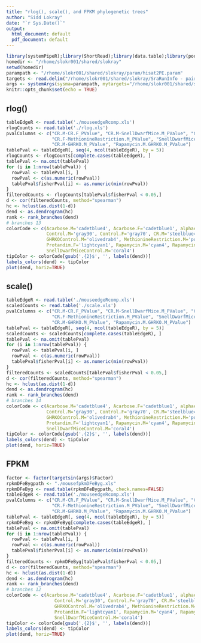```yaml
---
title: "rlog(), scale(), and FPKM phylogenetic trees"
author: "Sidd Lokray"
date: "`r Sys.Date()`"
output:
  html_document: default
  pdf_document: default
---
```



```r
library(systemPipeR);library(ShortRead);library(data.table);library(poolr);library(dendextend)
homedir <- "/rhome/slokr001/shared/slokray"
setwd(homedir)
parampath <- "/rhome/slokr001/shared/slokray/param/hisat2PE.param"
targets <- read.delim("/rhome/slokr001/shared/slokray/SraRunInfo - pairedTargets.txt", comment.char ="#")
args <- systemArgs(sysma=parampath, mytargets="/rhome/slokr001/shared/slokray/SraRunInfo - pairedTargets.txt")
knitr::opts_chunk$set(echo = TRUE)
```

## rlog()
``` r
tableEdgeR <- read.table('./mouseedgeRcomp.xls')
rlogCounts <- read.table('./rlog.xls')
pvalColumns <- c("CR.M-CR.F_PValue", "CR.M-SnellDwarfMice.M_PValue", "CR.M-MethionineRestriction.M_PValue", "CR.F-SnellDwarfMice.M_PValue", 
                 "CR.F-MethionineRestriction.M_PValue", "SnellDwarfMice.M-MethionineRestriction.M_PValue", "CR.M-Rapamycin.M_PValue", 
                 "CR.M-GHRKO.M_PValue", "Rapamycin.M.GHRKO.M_PValue")
tablePval <- tableEdgeR[, seq(4, ncol(tableEdgeR), by = 5)]
rlogCounts <- rlogCounts[complete.cases(tableEdgeR), ]
tablePval <- na.omit(tablePval)
for (i in 1:nrow(tablePval)) {
  rowPval <- tablePval[i, ]
  rowPval <- c(as.numeric(rowPval))
  tablePval$fisherPval[i] <- as.numeric(min(rowPval))
}
filteredCounts <- rlogCounts[tablePval$fisherPval < 0.05,]
d <- cor(filteredCounts, method="spearman")
hc <- hclust(as.dist(1-d))
dend <- as.dendrogram(hc)
rank <- rank_branches(dend)
# branches 13
colorCode <- c(Acarbose.M='cadetblue4', Acarbose.F='cadetblue1', alphaestradiol.M='deepskyblue4', alphaestradiol.F='deepskyblue1', 
               Control.M='gray30', Control.F='gray70', CR.M='steelblue4', CR.F='steelblue1', GHRKO.M='darkgreen', 
               GHRKOControl.M='olivedrab4', MethionineRestriction.M='purple4', MRControl.M='orchid4', Protandim.M='blue4', 
               Protandim.F='lightcyan1', Rapamycin.M='cyan4', Rapamycin.F='lightcyan2', SnellDwarfMice.M='brown4', 
               SnellDwarfMiceControl.M='coral4')
tipColor <- colorCode[gsub('.{2}$', '', labels(dend))]
labels_colors(dend) <- tipColor
plot(dend, horiz=TRUE)
```

## scale()
``` r
tableEdgeR <- read.table('./mouseedgeRcomp.xls')
scaledCounts <- read.table('./scale.xls')
pvalColumns <- c("CR.M-CR.F_PValue", "CR.M-SnellDwarfMice.M_PValue", "CR.M-MethionineRestriction.M_PValue", "CR.F-SnellDwarfMice.M_PValue", 
                 "CR.F-MethionineRestriction.M_PValue", "SnellDwarfMice.M-MethionineRestriction.M_PValue", "CR.M-Rapamycin.M_PValue", 
                 "CR.M-GHRKO.M_PValue", "Rapamycin.M.GHRKO.M_PValue")
tablePval <- tableEdgeR[, seq(4, ncol(tableEdgeR), by = 5)]
scaledCounts <- scaledCounts[complete.cases(tableEdgeR), ]
tablePval <- na.omit(tablePval)
for (i in 1:nrow(tablePval)) {
  rowPval <- tablePval[i, ]
  rowPval <- c(as.numeric(rowPval))
  tablePval$fisherPval[i] <- as.numeric(min(rowPval))
}
filteredCounts <- scaledCounts[tablePval$fisherPval < 0.05,]
d <- cor(filteredCounts, method="spearman")
hc <- hclust(as.dist(1-d))
dend <- as.dendrogram(hc)
rank <- rank_branches(dend)
# branches 14
colorCode <- c(Acarbose.M='cadetblue4', Acarbose.F='cadetblue1', alphaestradiol.M='deepskyblue4', alphaestradiol.F='deepskyblue1', 
               Control.M='gray30', Control.F='gray70', CR.M='steelblue4', CR.F='steelblue1', GHRKO.M='darkgreen', 
               GHRKOControl.M='olivedrab4', MethionineRestriction.M='purple4', MRControl.M='orchid4', Protandim.M='blue4', 
               Protandim.F='lightcyan1', Rapamycin.M='cyan4', Rapamycin.F='lightcyan2', SnellDwarfMice.M='brown4', 
               SnellDwarfMiceControl.M='coral4')
tipColor <- colorCode[gsub('.{2}$', '', labels(dend))]
labels_colors(dend) <- tipColor
plot(dend, horiz=TRUE)
```

## FPKM
``` r
factor <- factor(targetsin(args)$Factor)
rpkmDFeBygpath <- "./mousefpkmDFeByg.xls"
rpkmDFeByg <- read.table(rpkmDFeBygpath, check.names=FALSE)
tableEdgeR <- read.table('./mouseedgeRcomp.xls')
pvalColumns <- c("CR.M-CR.F_PValue", "CR.M-SnellDwarfMice.M_PValue", "CR.M-MethionineRestriction.M_PValue", "CR.F-SnellDwarfMice.M_PValue", 
                 "CR.F-MethionineRestriction.M_PValue", "SnellDwarfMice.M-MethionineRestriction.M_PValue", "CR.M-Rapamycin.M_PValue", 
                 "CR.M-GHRKO.M_PValue", "Rapamycin.M.GHRKO.M_PValue")
tablePval <- tableEdgeR[, seq(4, ncol(tableEdgeR), by = 5)]
rpkmDFeByg <- rpkmDFeByg[complete.cases(tableEdgeR), ]
tablePval <- na.omit(tablePval)
for (i in 1:nrow(tablePval)) {
  rowPval <- tablePval[i, ]
  rowPval <- c(as.numeric(rowPval))
  tablePval$fisherPval[i] <- as.numeric(min(rowPval))
}
filteredCounts <- rpkmDFeByg[tablePval$fisherPval < 0.05,]
d <- cor(filteredCounts, method="spearman")
hc <- hclust(as.dist(1-d))
dend <- as.dendrogram(hc)
rank <- rank_branches(dend)
# branches 12
colorCode <- c(Acarbose.M='cadetblue4', Acarbose.F='cadetblue1', alphaestradiol.M='deepskyblue4', alphaestradiol.F='deepskyblue1', 
                  Control.M='gray30', Control.F='gray70', CR.M='steelblue4', CR.F='steelblue1', GHRKO.M='darkgreen', 
                  GHRKOControl.M='olivedrab4', MethionineRestriction.M='purple4', MRControl.M='orchid4', Protandim.M='blue4', 
                  Protandim.F='lightcyan1', Rapamycin.M='cyan4', Rapamycin.F='lightcyan2', SnellDwarfMice.M='brown4', 
                  SnellDwarfMiceControl.M='coral4')
tipColor <- colorCode[gsub('.{2}$', '', labels(dend))]
labels_colors(dend) <- tipColor
plot(dend, horiz=TRUE)
```